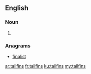 ==English==

===Noun===
{{head|en|plural}}

# {{plural of|tailfin|lang=en|nocat=1}}

===Anagrams===
* [[finalist#English|finalist]]

[[ar:tailfins]]
[[fr:tailfins]]
[[ku:tailfins]]
[[my:tailfins]]